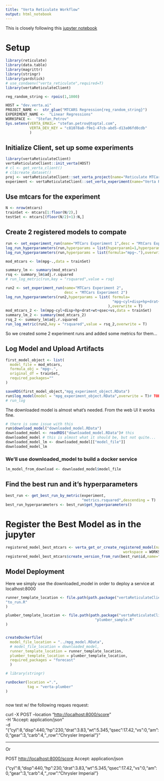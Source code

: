 ```yaml
---
title: "Verta Reticulate Workflow"
output: html_notebook
---
```


This is closely following this [jupyter notebook](https://github.com/VertaAI/modeldb/blob/master/client/workflows/demos/dataset-registry-endpoint.ipynb)

# Setup

```r
library(reticulate)
library(data.table)
library(magrittr)
library(stringr)
library(yardstick)
# use_condaenv("verta_reticulate",required=T)
library(vertaReticulateClient)
```

```r
reg_random_string <- rpois(1,1000)

HOST = "dev.verta.ai"
PROJECT_NAME <-  str_glue("MTCARS Regression{reg_random_string}")
EXPERIMENT_NAME <-  "Linear Regressions"
WORKSPACE <-  "Stefan_Petrov"
Sys.setenv(VERTA_EMAIL= "stefan.petrov@toptal.com",
           VERTA_DEV_KEY = "c81078a8-f9e1-47cb-abd5-d13a06fd0cdb"
           )

```

## Initialize Client, set up some experiments

```r
library(vertaReticulateClient)
vertaReticulateClient::init_verta(HOST)
# cl <- get_verta_client()
# cl$create_dataset()
proj <- vertaReticulateClient::set_verta_project(name="Reticulate MTCars")
experiment <- vertaReticulateClient::set_verta_experiment(name="Verta R Experiment")
```

## Use mtcars for the experiment

```r
N <- nrow(mtcars)
trainSet <- mtcars[1:floor(N/2),]
testSet <- mtcars[(floor(N/2)+1):N,]
```

## Create 2 registered models to compate

```r
run <- set_experiment_run(name="MTCars Experiment 1",desc = "MtCars Experiment")
log_run_hyperparameters(run,hyperparams = list(hyperparam1=1,hyperparam2=2),overwrite = T)
log_run_hyperparameters(run,hyperparams = list(formula="mpg~."),overwrite = T)

mod_mtcars <- lm(mpg~.,data = trainSet)

summary_lm <- summary(mod_mtcars)
rsq <- summary_lm$adj.r.squared
# run_log_metric(run,key = "rsquared",value = rsq)

```

```r
run2 <- set_experiment_run(name="MTCars Experiment 2",
                           desc = "MTCars Experiment 2")
log_run_hyperparameters(run2,hyperparams = list( formula=
                                                 "mpg~cyl+disp+hp+drat+wt+qsec+vs"
                                               ),overwrite = T)
mod_mtcars_2 <- lm(mpg~cyl+disp+hp+drat+wt+qsec+vs,data = trainSet)
summary_lm_2 <- summary(mod_mtcars_2)
rsq_2 <- summary_lm$adj.r.squared
run_log_metric(run2,key = "rsquared",value = rsq_2,overwrite = T)

```

So we created some 2 experiment runs and added some metrics for them...

## Log Model and Upload Artifacts

```r
first_model_object <- list(
  model_file = mod_mtcars,
  formula_obj = "mpg~.",
  original_df = trainSet,
  required_packages=""
)

saveRDS(first_model_object,"mpg_experiment_object.RData")
run$log_model(model = "mpg_experiment_object.RData",overwrite = T)# TODO- add
# run_log
```

The downloaded model is almost what's needed. From the web UI it works fine.

```r
# there is some issue with this
run$download_model("downloaded_model.RData")
downloaded_model <- readRDS("downloaded_model.RData")# this 
downloaded_model # this is almost what it should be, but not quite...
downloaded_model_lm <- downloaded_model[["model_file"]]
downloaded_model_lm

```

### We'll use downloaded_model to build a docker service

```r
lm_model_from_download <- downloaded_model$model_file
```

## Find the best run and it's hyperparameters

```r
best_run <- get_best_run_by_metric(experiment,
                                   "metrics.rsquared",descending = T)
best_run_hyperparameters <- best_run$get_hyperparameters()
```

# Register the Best Model as in the jupyter

```r

registered_model_best_mtcars <- verta_get_or_create_registered_model(name="mtcars_best",
                                                      workspace = WORKSPACE)
registered_model_best_mtcars$create_version_from_run(best_run$id,name="v5")
```

## Model Deployment

Here we simply use the downloaded_model in order to deploy a service at localhost:8000

```r

runner_template_location <- file.path(path.package("vertaReticulateClient"),
"to_run.R"
)

plumber_template_location <- file.path(path.package("vertaReticulateClient"),
                                         "plumber_sample.R"
)


createDockerfile(
  model_file_location = "../mpg_model.RData",
  # model_file_location = downloaded_model, 
  runner_template_location = runner_template_location,
  plumber_template_location = plumber_template_location,
  required_packages = "forecast"
  )

# library(stringr)

runDocker(location =".",
          tag = "verta-plumber"
)



```

now test w/ the following reques request:

curl -X POST --location "<http://localhost:8000/score>"\
-H "Accept: application/json"\
-d "{"cyl":8,"disp":440,"hp":230,"drat":3.83,"wt":5.345,"qsec":17.42,"vs":0,"am":0,"gear":3,"carb":4,"\_row":"Chrysler Imperial"}"

------------------------------------------------------------------------

Or

POST <http://localhost:8000/score> Accept: application/json

{"cyl":8,"disp":440,"hp":230,"drat":3.83,"wt":5.345,"qsec":17.42,"vs":0,"am":0,"gear":3,"carb":4,"\_row":"Chrysler Imperial"}
